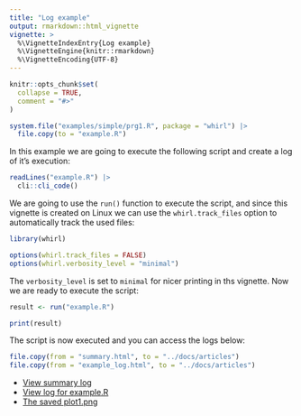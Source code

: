 ```yaml
---
title: "Log example"
output: rmarkdown::html_vignette
vignette: >
  %\VignetteIndexEntry{Log example}
  %\VignetteEngine{knitr::rmarkdown}
  %\VignetteEncoding{UTF-8}
---
```


```r
knitr::opts_chunk$set(
  collapse = TRUE,
  comment = "#>"
)

system.file("examples/simple/prg1.R", package = "whirl") |> 
  file.copy(to = "example.R")
```

In this example we are going to execute the following script and create a log of it's execution:

```r
readLines("example.R") |> 
  cli::cli_code()
```

We are going to use the `run()` function to execute the script, and since this vignette
is created on Linux we can use the `whirl.track_files` option to automatically track the used files: 

```r
library(whirl)

options(whirl.track_files = FALSE)
options(whirl.verbosity_level = "minimal")
```

The `verbosity_level` is set to `minimal` for nicer printing in ths vignette.
Now we are ready to execute the script:

```r
result <- run("example.R")

print(result)
```

The script is now executed and you can access the logs below:

```r
file.copy(from = "summary.html", to = "../docs/articles")
file.copy(from = "example_log.html", to = "../docs/articles")
```

* [View summary log](summary.html)
* [View log for example.R](example_log.html)
* [The saved plot1.png](plot1.png)


